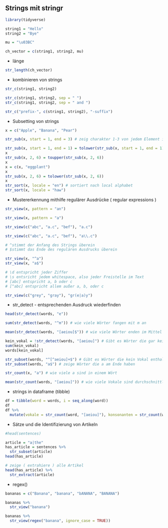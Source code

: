 ## Strings mit stringr

```r
library(tidyverse)
```

```r
string1 = "Hello"
string2 = "Bye"

mu = "\u03BC"

ch_vector = c(string1, string2, mu)
```

-   länge

```r
str_length(ch_vector)
```

-   kombinieren von strings

```r
str_c(string1, string2)

str_c(string1, string2, sep = " ")
str_c(string1, string2, sep = " and ")

str_c("prefix-", c(string1, string2), "-suffix")
```

-   Subsetting von strings

```r
x = c("Apple", "Banana", "Pear")

str_sub(x, start = 1, end = 3) # zeig charakter 1-3 von jedem Element in String Vektor

str_sub(x, start = 1, end = 1) = tolower(str_sub(x, start = 1, end = 1)) # ersten Buchstaben von jedem char in lowercase
x
str_sub(x, 2, 6) = toupper(str_sub(x, 2, 6))
x
x = c(x, "eggplant")
x
str_sub(x, 2, 6) = tolower(str_sub(x, 2, 6))
x
str_sort(x, locale = "en") # sortiert nach local alphabet
str_sort(x, locale = "haw")
```

-   Mustererkennung mithilfe regulärer Ausdrücke ( regular expressions )\

```r
str_view(x, pattern = "an")

str_view(x, pattern = "a")

str_view(c("abc", "a.c", "bef"), "a.c")

str_view(c("abc", "a.c", "bef"), "a\\.c")

# ^stimmt der Anfang des Strings überein
# $stimmt das Ende des regulären Ausdrucks überein

str_view(x, "^a")
str_view(x, "a$")

# \d entspricht jeder Ziffer
# \s entsricht jedem whitespace, also jeder Freistelle im Text
# [abc] entspricht a, b oder c
# [^abc] entspricht allem außer a, b, oder c

str_view(c("grey", "gray"), "gr(e|a)y")

```

-   str_detect - entsprechenden Ausdruck wiederfinden

```r
head(str_detect(words, "e"))

sum(str_detect(words, "^m")) # wie viele Wörter fangen mit m an

mean(str_detect(words, "[aeiou]$")) # wie viele Wörter enden im Mittel mit einem Vokal

kein_vokal = !str_detect(words, "[aeiou]") # Gibt es Wörter die gar kein Vokal enthalten
sum(kein_vokal)
words[kein_vokal]

str_subset(words, "^[^aeiou]+$") # Gibt es Wörter die kein Vokal enthalten ( mit regular expressions )
str_subset(words, "a$") # zeige Wörter die a am Ende haben

str_count(x, "a") # wie viele a sind in einem Wört

mean(str_count(words, "[aeiou]")) # wie viele Vokale sind durchschnittlich in den Wörtern enthalten
```

-   strings in dataframe (tibble)

```r
df = tibble(word = words, i = seq_along(word))
df
df %>%
  mutate(vokale = str_count(word, "[aeiou]"), konsonanten = str_count(word, "[^aeiou]"))
```

-   Sätze und die Identifizierung von Artikeln

```r
#head(sentences)

article = "a|the"
has_article = sentences %>%
  str_subset(article)
head(has_article)

# zeige ( extrahiere ) alle Artikel
head(has_article) %>%
  str_extract(article) 
```

-   regex()

```r
bananas = c("Banana", "banana", "bANANA", "BANANA")

bananas %>%
  str_view("banana")

bananas %>%
  str_view(regex("banana", ignore_case = TRUE))
```
